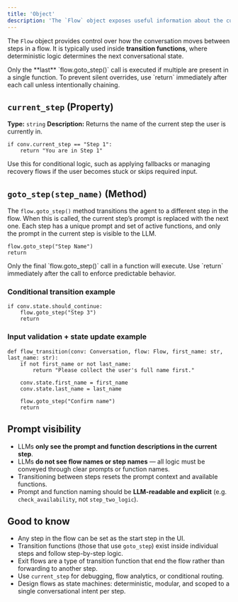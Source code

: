 ```yaml
---
title: 'Object'
description: 'The `Flow` object exposes useful information about the current flow and allows transitioning between steps in the flow.'
---
```


The `Flow` object provides control over how the conversation moves between steps in a flow. It is typically used inside **transition functions**, where deterministic logic determines the next conversational state.

<Warning>
Only the **last** `flow.goto_step()` call is executed if multiple are present in a single function. To prevent silent overrides, use `return` immediately after each call unless intentionally chaining.
</Warning>

## `current_step` (Property)

**Type:** `string`
**Description:** Returns the name of the current step the user is currently in.

    if conv.current_step == "Step 1":
        return "You are in Step 1"

Use this for conditional logic, such as applying fallbacks or managing recovery flows if the user becomes stuck or skips required input.

## `goto_step(step_name)` (Method)

The `flow.goto_step()` method transitions the agent to a different step in the flow. When this is called, the current step’s prompt is replaced with the next one. Each step has a unique prompt and set of active functions, and only the prompt in the current step is visible to the LLM.

    flow.goto_step("Step Name")
    return

<Note>
Only the final `flow.goto_step()` call in a function will execute. Use `return` immediately after the call to enforce predictable behavior.
</Note>

### Conditional transition example

    if conv.state.should_continue:
        flow.goto_step("Step 3")
        return

### Input validation + state update example

    def flow_transition(conv: Conversation, flow: Flow, first_name: str, last_name: str):
        if not first_name or not last_name:
            return "Please collect the user's full name first."

        conv.state.first_name = first_name
        conv.state.last_name = last_name

        flow.goto_step("Confirm name")
        return

## Prompt visibility

- LLMs **only see the prompt and function descriptions in the current step**.
- LLMs **do not see flow names or step names** — all logic must be conveyed through clear prompts or function names.
- Transitioning between steps resets the prompt context and available functions.
- Prompt and function naming should be **LLM-readable and explicit** (e.g. `check_availability`, not `step_two_logic`).

## Good to know

- Any step in the flow can be set as the start step in the UI.
- Transition functions (those that use `goto_step`) exist inside individual steps and follow step-by-step logic.
- Exit flows are a type of transition function that end the flow rather than forwarding to another step.
- Use `current_step` for debugging, flow analytics, or conditional routing.
- Design flows as state machines: deterministic, modular, and scoped to a single conversational intent per step.